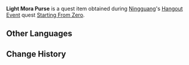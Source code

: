 {{Item Infobox
|id           = 101667
|image        = Item Bag of Mora.png
|type         = Quest Items
|description  = A Mora purse you found in a treasure chest. The feeling you had when weighing it was one of immense disappointment.
|source1      = [[Starting From Zero]]
}}
'''Light Mora Purse''' is a quest item obtained during [[Ningguang]]'s [[Hangout Events|Hangout Event]] quest [[Starting From Zero]].

==Other Languages==
{{Other Languages|default_hidden = 1
|en      = Light Mora Purse
|zhs     = 轻飘飘的摩拉袋
|zhs_rm  = Qīngpiāopiāo de Mólādài
|zht     = 輕飄飄的摩拉袋
|zht_rm  = Qīngpiāopiāo de Mólādài
|ja      = 軽いモラ袋
|ja_rm   = Karui Mora Bukuro
|ko      = 가벼운 모라 주머니
|ko_rm   = 
|es      = Bolsa ligera con Mora
|fr      = Bourse de moras légère
|ru      = Лёгкий кошелёк с морой
|th      = ถุงใส่ Mora ที่เบาหวิว
|th_rm   = 
|vi      = Túi Mora Nhẹ Tênh
|de      = Leichter Mora-Geldbeutel
|id      = Dompet Mora yang Ringan
|pt      = Saco de Mora Leve
}}

==Change History==
{{Change History|2.4}}